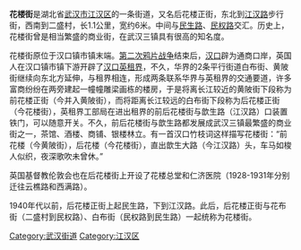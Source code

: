 {{Unreferenced |time=2010-10-23T19:18:13+00:00 }}
'''花楼街'''是湖北省[[武汉市|武汉市]][[江汉区|江汉区]]的一条街道，又名后花楼正街，东北到[[江汉路|江汉路]]步行街，西南到二盛村，长1.1公里，宽约6米。中间与[[民生路_(武汉市)|民生路]]、[[民权路_(武汉市)|民权路]]交汇。历史上，花楼街曾是相当繁盛的商业街，在武汉三镇具有很高的知名度。

花楼街原位于汉口镇市镇末端。[[第二次鸦片战争|第二次鸦片战争]]结束后，[[汉口|汉口]]辟为通商口岸，英国人在汉口镇市镇下游开辟了[[汉口英租界|汉口英租界]]，不久，华界的2条平行街道白布街、黄陂街继续向东北方延伸，与租界相连，形成两条联系华界与英租界的交通要道，许多富商纷纷在两旁建起一幢幢雕梁画栋的楼房，于是将离长江较近的黄陂街下段称为前花楼正街（今并入黄陂街），而将距离长江较远的白布街下段称为后花楼正街（今花楼街），英租界工部局在进出租界的前后花楼街与歆生路（江汉路）口装置铁门，可以随意开关。不久，前后花楼街与歆生路都发展成武汉三镇最繁盛的商业街之一，茶馆、酒楼、商铺、银楼林立。有一首汉口竹枝词这样描写花楼街：“前花楼（今黄陂街），后花楼（今花楼街），直出歆生大路（今江汉路）头，车马如梭人似织，夜深歌吹未曾休。”

英国基督教伦敦会也在后花楼街上开设了花楼总堂和仁济医院（1928-1931年分别迁往云樵路和西满路）。

1940年代以前，后花楼正街上起民生路，下到江汉路。此后，后花楼正街与花布街（二盛村到民权路）、白布街（民权路到民生路）一起统称为花楼街。

[[Category:武汉街道|Category:武汉街道]]
[[Category:江汉区|Category:江汉区]]